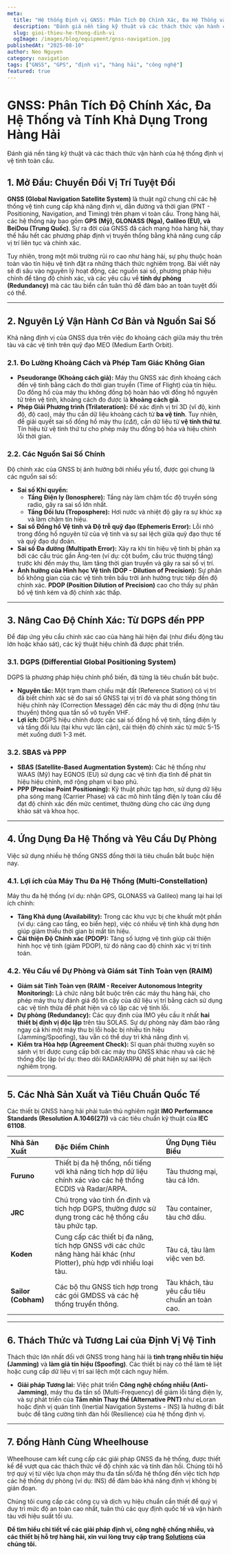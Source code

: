 ```yaml
---
meta:
  title: "Hệ thống Định vị GNSS: Phân Tích Độ Chính Xác, Đa Hệ Thống và Tính Khả Dụng"
  description: "Đánh giá nền tảng kỹ thuật và các thách thức vận hành của hệ thống định vị vệ tinh toàn cầu."
  slug: gioi-thieu-he-thong-dinh-vi
  ogImage: /images/blog/equipment/gnss-navigation.jpg
publishedAt: "2025-08-10"
author: Neo Nguyen
category: navigation
tags: ["GNSS", "GPS", "định vị", "hàng hải", "công nghệ"]
featured: true
---
```


# GNSS: Phân Tích Độ Chính Xác, Đa Hệ Thống và Tính Khả Dụng Trong Hàng Hải

<span className="text-xl text-gray-500 italic mb-8">
  Đánh giá nền tảng kỹ thuật và các thách thức vận hành của hệ thống định vị vệ
  tinh toàn cầu.
</span>

## 1. Mở Đầu: Chuyển Đổi Vị Trí Tuyệt Đối

**GNSS (Global Navigation Satellite System)** là thuật ngữ chung chỉ các hệ thống vệ tinh cung cấp khả năng định vị, dẫn đường và thời gian (PNT - Positioning, Navigation, and Timing) trên phạm vi toàn cầu. Trong hàng hải, các hệ thống này bao gồm **GPS (Mỹ), GLONASS (Nga), Galileo (EU), và BeiDou (Trung Quốc)**. Sự ra đời của GNSS đã cách mạng hóa hàng hải, thay thế hầu hết các phương pháp định vị truyền thống bằng khả năng cung cấp vị trí liên tục và chính xác.

Tuy nhiên, trong một môi trường rủi ro cao như hàng hải, sự phụ thuộc hoàn toàn vào tín hiệu vệ tinh đặt ra những thách thức nghiêm trọng. Bài viết này sẽ đi sâu vào nguyên lý hoạt động, các nguồn sai số, phương pháp hiệu chỉnh để tăng độ chính xác, và các yêu cầu về **tính dự phòng (Redundancy)** mà các tàu biển cần tuân thủ để đảm bảo an toàn tuyệt đối có thể.

---

## 2. Nguyên Lý Vận Hành Cơ Bản và Nguồn Sai Số

Khả năng định vị của GNSS dựa trên việc đo khoảng cách giữa máy thu trên tàu và các vệ tinh trên quỹ đạo MEO (Medium Earth Orbit).

### 2.1. Đo Lường Khoảng Cách và Phép Tam Giác Không Gian

- **Pseudorange (Khoảng cách giả):** Máy thu GNSS xác định khoảng cách đến vệ tinh bằng cách đo thời gian truyền (Time of Flight) của tín hiệu. Do đồng hồ của máy thu không đồng bộ hoàn hảo với đồng hồ nguyên tử trên vệ tinh, khoảng cách đo được là **khoảng cách giả**.
- **Phép Giải Phương trình (Trilateration):** Để xác định vị trí 3D (vĩ độ, kinh độ, độ cao), máy thu cần dữ liệu khoảng cách từ **ba vệ tinh**. Tuy nhiên, để giải quyết sai số đồng hồ máy thu ($c \Delta t$), cần dữ liệu từ **vệ tinh thứ tư**. Tín hiệu từ vệ tinh thứ tư cho phép máy thu đồng bộ hóa và hiệu chỉnh lỗi thời gian.

### 2.2. Các Nguồn Sai Số Chính

Độ chính xác của GNSS bị ảnh hưởng bởi nhiều yếu tố, được gọi chung là các nguồn sai số:

- **Sai số Khí quyển:**
  - **Tầng Điện ly (Ionosphere):** Tầng này làm chậm tốc độ truyền sóng radio, gây ra sai số lớn nhất.
  - **Tầng Đối lưu (Troposphere):** Hơi nước và nhiệt độ gây ra sự khúc xạ và làm chậm tín hiệu.
- **Sai số Đồng hồ Vệ tinh và Độ trễ quỹ đạo (Ephemeris Error):** Lỗi nhỏ trong đồng hồ nguyên tử của vệ tinh và sự sai lệch giữa quỹ đạo thực tế và quỹ đạo dự đoán.
- **Sai số Đa đường (Multipath Error):** Xảy ra khi tín hiệu vệ tinh bị phản xạ bởi các cấu trúc gần Ăng-ten (ví dụ: cột buồm, cấu trúc thượng tầng) trước khi đến máy thu, làm tăng thời gian truyền và gây ra sai số vị trí.
- **Ảnh hưởng của Hình học Vệ tinh (DOP - Dilution of Precision):** Sự phân bố không gian của các vệ tinh trên bầu trời ảnh hưởng trực tiếp đến độ chính xác. **PDOP (Position Dilution of Precision)** cao cho thấy sự phân bố vệ tinh kém và độ chính xác thấp.

---

## 3. Nâng Cao Độ Chính Xác: Từ DGPS đến PPP

Để đáp ứng yêu cầu chính xác cao của hàng hải hiện đại (như điều động tàu lớn hoặc khảo sát), các kỹ thuật hiệu chỉnh đã được phát triển.

### 3.1. DGPS (Differential Global Positioning System)

DGPS là phương pháp hiệu chỉnh phổ biến, đã từng là tiêu chuẩn bắt buộc.

- **Nguyên tắc:** Một trạm tham chiếu mặt đất (Reference Station) có vị trí đã biết chính xác sẽ đo sai số GNSS tại vị trí đó và phát sóng thông tin hiệu chỉnh này (Correction Message) đến các máy thu di động (như tàu thuyền) thông qua tần số vô tuyến VHF.
- **Lợi ích:** DGPS hiệu chỉnh được các sai số đồng hồ vệ tinh, tầng điện ly và tầng đối lưu (tại khu vực lân cận), cải thiện độ chính xác từ mức 5-15 mét xuống dưới 1-3 mét.

### 3.2. SBAS và PPP

- **SBAS (Satellite-Based Augmentation System):** Các hệ thống như WAAS (Mỹ) hay EGNOS (EU) sử dụng các vệ tinh địa tĩnh để phát tín hiệu hiệu chỉnh, mở rộng phạm vi bao phủ.
- **PPP (Precise Point Positioning):** Kỹ thuật phức tạp hơn, sử dụng dữ liệu pha sóng mang (Carrier Phase) và các mô hình tầng điện ly toàn cầu để đạt độ chính xác đến mức centimet, thường dùng cho các ứng dụng khảo sát và khoa học.

---

## 4. Ứng Dụng Đa Hệ Thống và Yêu Cầu Dự Phòng

Việc sử dụng nhiều hệ thống GNSS đồng thời là tiêu chuẩn bắt buộc hiện nay.

### 4.1. Lợi ích của Máy Thu Đa Hệ Thống (Multi-Constellation)

Máy thu đa hệ thống (ví dụ: nhận GPS, GLONASS và Galileo) mang lại hai lợi ích chính:

- **Tăng Khả dụng (Availability):** Trong các khu vực bị che khuất một phần (ví dụ: cảng cao tầng, eo biển hẹp), việc có nhiều vệ tinh khả dụng hơn giúp giảm thiểu thời gian bị mất tín hiệu.
- **Cải thiện Độ Chính xác (PDOP):** Tăng số lượng vệ tinh giúp cải thiện hình học vệ tinh (giảm PDOP), từ đó nâng cao độ chính xác vị trí tính toán.

### 4.2. Yêu Cầu về Dự Phòng và Giám sát Tính Toàn vẹn (RAIM)

- **Giám sát Tính Toàn vẹn (RAIM - Receiver Autonomous Integrity Monitoring):** Là chức năng bắt buộc trên các máy thu hàng hải, cho phép máy thu tự đánh giá độ tin cậy của dữ liệu vị trí bằng cách sử dụng các vệ tinh thừa để phát hiện và cô lập các vệ tinh lỗi.
- **Dự phòng (Redundancy):** Các quy định của IMO yêu cầu ít nhất **hai thiết bị định vị độc lập** trên tàu SOLAS. Sự dự phòng này đảm bảo rằng ngay cả khi một máy thu bị lỗi hoặc bị nhiễu tín hiệu (Jamming/Spoofing), tàu vẫn có thể duy trì khả năng định vị.
- **Kiểm tra Hòa hợp (Agreement Check):** Sĩ quan phải thường xuyên so sánh vị trí được cung cấp bởi các máy thu GNSS khác nhau và các hệ thống độc lập (ví dụ: theo dõi RADAR/ARPA) để phát hiện sự sai lệch nghiêm trọng.

---

## 5. Các Nhà Sản Xuất và Tiêu Chuẩn Quốc Tế

Các thiết bị GNSS hàng hải phải tuân thủ nghiêm ngặt **IMO Performance Standards (Resolution A.1046(27))** và các tiêu chuẩn kỹ thuật của **IEC 61108**.

| Nhà Sản Xuất        | Đặc Điểm Chính                                                                                                          | Ứng Dụng Tiêu Biểu                             |
| :------------------ | :---------------------------------------------------------------------------------------------------------------------- | :--------------------------------------------- |
| **Furuno**          | Thiết bị đa hệ thống, nổi tiếng với khả năng tích hợp dữ liệu chính xác vào các hệ thống ECDIS và Radar/ARPA.           | Tàu thương mại, tàu cá lớn.                    |
| **JRC**             | Chú trọng vào tính ổn định và tích hợp DGPS, thường được sử dụng trong các hệ thống cầu tàu phức tạp.                   | Tàu container, tàu chở dầu.                    |
| **Koden**           | Cung cấp các thiết bị đa năng, tích hợp GNSS với các chức năng hàng hải khác (như Plotter), phù hợp với nhiều loại tàu. | Tàu cá, tàu làm việc ven bờ.                   |
| **Sailor (Cobham)** | Các bộ thu GNSS tích hợp trong các gói GMDSS và các hệ thống truyền thông.                                              | Tàu khách, tàu yêu cầu tiêu chuẩn an toàn cao. |

---

## 6. Thách Thức và Tương Lai của Định Vị Vệ Tinh

Thách thức lớn nhất đối với GNSS trong hàng hải là **tình trạng nhiễu tín hiệu (Jamming)** và **làm giả tín hiệu (Spoofing)**. Các thiết bị này có thể làm tê liệt hoặc cung cấp dữ liệu vị trí sai lệch một cách nguy hiểm.

- **Giải pháp Tương lai:** Việc phát triển **Công nghệ chống nhiễu (Anti-Jamming)**, máy thu đa tần số (Multi-Frequency) để giảm lỗi tầng điện ly, và sự phát triển của **Tầm nhìn Thay thế (Alternative PNT)** như eLoran hoặc định vị quán tính (Inertial Navigation Systems - INS) là hướng đi bắt buộc để tăng cường tính đàn hồi (Resilience) của hệ thống định vị.

---

## 7. Đồng Hành Cùng Wheelhouse

Wheelhouse cam kết cung cấp các giải pháp GNSS đa hệ thống, được thiết kế để vượt qua các thách thức về độ chính xác và tính đàn hồi. Chúng tôi hỗ trợ quý vị từ việc lựa chọn máy thu đa tần số/đa hệ thống đến việc tích hợp các hệ thống dự phòng (ví dụ: INS) để đảm bảo khả năng định vị không bị gián đoạn.

Chúng tôi cung cấp các công cụ và dịch vụ hiệu chuẩn cần thiết để quý vị duy trì mức độ an toàn cao nhất, tuân thủ các quy định quốc tế và vận hành tàu với hiệu suất tối ưu.

**Để tìm hiểu chi tiết về các giải pháp định vị, công nghệ chống nhiễu, và các thiết bị hỗ trợ hàng hải, xin vui lòng truy cập trang [Solutions](/solutions) của chúng tôi.**
